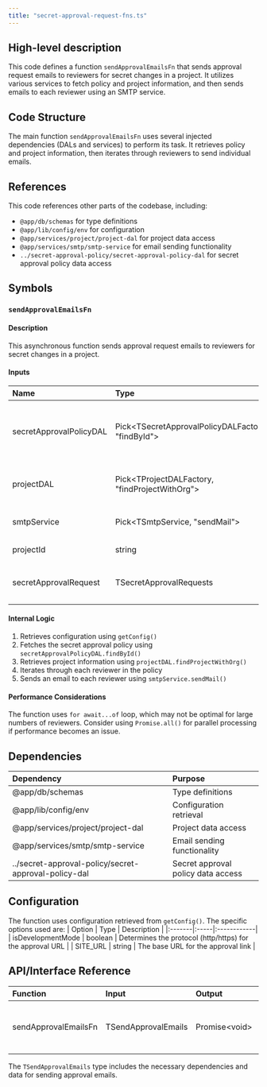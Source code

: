 ```yaml
---
title: "secret-approval-request-fns.ts"
---
```


## High-level description
This code defines a function `sendApprovalEmailsFn` that sends approval request emails to reviewers for secret changes in a project. It utilizes various services to fetch policy and project information, and then sends emails to each reviewer using an SMTP service.

## Code Structure
The main function `sendApprovalEmailsFn` uses several injected dependencies (DALs and services) to perform its task. It retrieves policy and project information, then iterates through reviewers to send individual emails.

## References
This code references other parts of the codebase, including:
- `@app/db/schemas` for type definitions
- `@app/lib/config/env` for configuration
- `@app/services/project/project-dal` for project data access
- `@app/services/smtp/smtp-service` for email sending functionality
- `../secret-approval-policy/secret-approval-policy-dal` for secret approval policy data access

## Symbols

### `sendApprovalEmailsFn`
#### Description
This asynchronous function sends approval request emails to reviewers for secret changes in a project.

#### Inputs
| Name | Type | Description |
|:-----|:-----|:------------|
| secretApprovalPolicyDAL | Pick&lt;TSecretApprovalPolicyDALFactory, "findById"&gt; | Data access layer for secret approval policies |
| projectDAL | Pick&lt;TProjectDALFactory, "findProjectWithOrg"&gt; | Data access layer for projects |
| smtpService | Pick&lt;TSmtpService, "sendMail"&gt; | Service for sending emails |
| projectId | string | ID of the project |
| secretApprovalRequest | TSecretApprovalRequests | Details of the secret approval request |

#### Internal Logic
1. Retrieves configuration using `getConfig()`
2. Fetches the secret approval policy using `secretApprovalPolicyDAL.findById()`
3. Retrieves project information using `projectDAL.findProjectWithOrg()`
4. Iterates through each reviewer in the policy
5. Sends an email to each reviewer using `smtpService.sendMail()`

#### Performance Considerations
The function uses `for await...of` loop, which may not be optimal for large numbers of reviewers. Consider using `Promise.all()` for parallel processing if performance becomes an issue.

## Dependencies
| Dependency | Purpose |
|:-----------|:--------|
| @app/db/schemas | Type definitions |
| @app/lib/config/env | Configuration retrieval |
| @app/services/project/project-dal | Project data access |
| @app/services/smtp/smtp-service | Email sending functionality |
| ../secret-approval-policy/secret-approval-policy-dal | Secret approval policy data access |

## Configuration
The function uses configuration retrieved from `getConfig()`. The specific options used are:
| Option | Type | Description |
|:-------|:-----|:------------|
| isDevelopmentMode | boolean | Determines the protocol (http/https) for the approval URL |
| SITE_URL | string | The base URL for the approval link |

## API/Interface Reference
| Function | Input | Output | Description |
|:---------|:------|:-------|:------------|
| sendApprovalEmailsFn | TSendApprovalEmails | Promise&lt;void&gt; | Sends approval request emails to reviewers |

The `TSendApprovalEmails` type includes the necessary dependencies and data for sending approval emails.